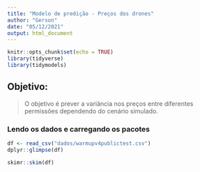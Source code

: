 ```yaml
---
title: "Modelo de predição - Preços dos drones"
author: "Gerson"
date: "05/12/2021"
output: html_document
---
```


```r
knitr::opts_chunk$set(echo = TRUE)
library(tidyverse)
library(tidymodels)
```

## Objetivo:
>  O objetivo é prever a variância nos preços entre diferentes permissões dependendo do cenário simulado.


### Lendo os dados e carregando os pacotes
```r
df <- read_csv("dados/warmupv4publictest.csv")
dplyr::glimpse(df)

```


```r
skimr::skim(df)
```

